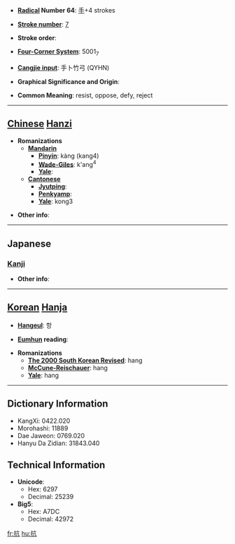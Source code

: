 * '''[[Wiktionary:Chinese radical index| Radical]] Number 64''': [[Wiktionary:Chinese radical index 手|手]]+4 strokes

* '''[[Wiktionary:Chinese total strokes index|Stroke number]]''': [[Wiktionary:Chinese total strokes index 7|7]]

* '''Stroke order''': 

* '''[[Wiktionary:Chinese four corner index|Four-Corner System]]''': 5001<sub>7</sub>

* '''[[Wiktionary:Chinese Cangjie index|Cangjie input]]''': 手卜竹弓 (QYHN)

* '''Graphical Significance and Origin''': 

* '''Common Meaning''': resist, oppose, defy, reject

----

== [[Chinese]] [[Hanzi]] ==

* '''Romanizations'''
** '''[[Mandarin]]'''
*** '''[[Pinyin]]''': kàng (kang4)
*** '''[[Wade-Giles]]''': k'ang<sup>4</sup>
*** '''[[Yale]]''': 
** '''[[Cantonese]]'''
*** '''[[Jyutping]]''':
*** '''[[Penkyamp]]''': 
*** '''[[Yale]]''': kong3

* '''Other info''': 

----

==Japanese==
===[[Kanji]]===
{{kanji|on readings=[[こう]] (kō)
|kun readings=[[あたる]] (ataru), [[ふせぐ]] (fusegu)
}}

* '''Other info''':  

----

== [[Korean]] [[Hanja]] ==

* '''[[Hangeul]]''': 항

* '''[[Eumhun]] reading''': 

* '''Romanizations'''
** '''[[The 2000 South Korean Revised Romanization|The 2000 South Korean Revised]]''': hang
** '''[[McCune-Reischauer]]''': hang
** '''[[Yale]]''': hang

----

== Dictionary Information ==

* KangXi: 0422.020
* Morohashi: 11889
* Dae Jaweon: 0769.020
* Hanyu Da Zidian: 31843.040

== Technical Information ==

* '''Unicode''':
** Hex: 6297
** Decimal: 25239
* '''Big5''':
** Hex: A7DC
** Decimal: 42972

[[fr:抗]]
[[hu:抗]]